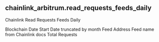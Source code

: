 ## chainlink_arbitrum.read_requests_feeds_daily 
Chainlink Read Requests Feeds Daily


<ParamField path="blockchain">
Blockchain
</ParamField>
<ParamField path="date_start">
Date Start
</ParamField>
<ParamField path="date_month">
Date truncated by month
</ParamField>
<ParamField path="feed_address">
Feed Address
</ParamField>
<ParamField path="feed_name">
Feed name from Chainlink docs
</ParamField>
<ParamField path="total_requests">
Total Requests
</ParamField>
